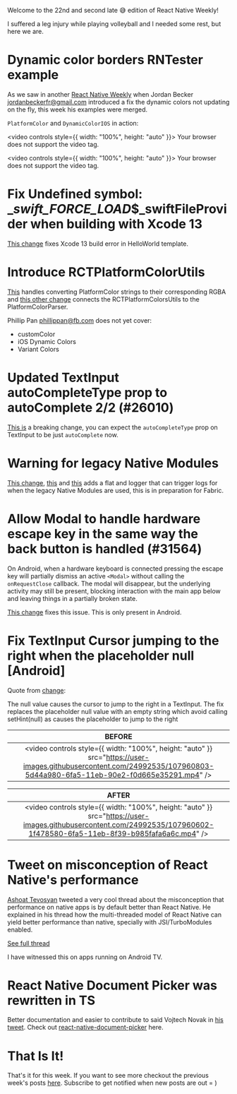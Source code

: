 

Welcome to the 22nd and second late 😅 edition of React Native Weekly! 

I suffered a leg injury while playing volleyball and I needed some rest, but here we are. 

# Dynamic color borders RNTester example


As we saw in another [React Native Weekly](/posts/2021-06-28/react-native-weekly) when Jordan Becker <jordanbeckerfr@gmail.com> introduced a fix the dynamic colors not updating on the fly, this week his examples were merged.

`PlatformColor` and `DynamicColorIOS` in action:

<video controls style={{ width: "100%", height: "auto" }}>
  <source src="https://user-images.githubusercontent.com/4186230/110828711-9c5dd600-8297-11eb-8bc8-bdc9054b6b44.mov" type="video/mp4"/>
  Your browser does not support the video tag.
</video>

<video controls style={{ width: "100%", height: "auto" }}>
  <source src="https://user-images.githubusercontent.com/4186230/110828800-b4cdf080-8297-11eb-9d23-07f69dc3a702.mov" type="video/mp4"/>
  Your browser does not support the video tag.
</video>



# Fix Undefined symbol: __swift_FORCE_LOAD_$_swiftFileProvider when building with Xcode 13

[This change](https://github.com/facebook/react-native/commit/d583c2f154e) fixes Xcode 13 build error in HelloWorld template.

# Introduce RCTPlatformColorUtils

[This](https://github.com/facebook/react-native/commit/df65dbb37f4) handles converting PlatformColor strings to their corresponding RGBA and [this other change](https://github.com/facebook/react-native/commit/e10c222dee7) connects the RCTPlatformColorsUtils to the PlatformColorParser.

Phillip Pan <phillippan@fb.com> does not yet cover:
- customColor
- iOS Dynamic Colors
- Variant Colors


# Updated TextInput autoCompleteType prop to autoComplete 2/2 (#26010)

[This is](https://github.com/facebook/react-native/commit/27fec9569e0) a breaking change, you can expect the `autoCompleteType` prop on TextInput to be just `autoComplete` now.

# Warning for legacy Native Modules

[This change](2b427f86928), [this](https://github.com/facebook/react-native/commit/f536f82e12b) and [this](https://github.com/facebook/react-native/commit/f93d95e0791) adds a flat and logger that can trigger logs for when the legacy Native Modules are used, this is in preparation for Fabric.


# Allow Modal to handle hardware escape key in the same way the back button is handled (#31564)


On Android, when a hardware keyboard is connected pressing the escape key will partially dismiss an active `<Modal>` without calling the `onRequestClose` callback. The modal will disappear, but the underlying activity may still be present, blocking interaction with the main app below and leaving things in a partially broken state.

[This change](https://github.com/facebook/react-native/commit/f51773ecded) fixes this issue. This is only present in Android.


# Fix TextInput Cursor jumping to the right when the placeholder null [Android]

Quote from [change](https://github.com/facebook/react-native/commit/35607535590):

The null value causes the cursor to jump to the right in a TextInput. The fix replaces the placeholder null value with an empty string which avoid calling setHint(null) as causes the placeholder to jump to the right

| **BEFORE** |
|:-------------------------:|
| <video controls style={{ width: "100%", height: "auto" }} src="https://user-images.githubusercontent.com/24992535/107960803-5d44a980-6fa5-11eb-90e2-f0d665e35291.mp4" />|

| **AFTER** |
|:-------------------------:|
| <video controls style={{ width: "100%", height: "auto" }} src="https://user-images.githubusercontent.com/24992535/107960602-1f478580-6fa5-11eb-8f39-b985fafa6a6c.mp4" />|



# Tweet on misconception of React Native's performance

[Ashoat Tevosyan](https://twitter.com/Ashoat) tweeted a very cool thread about the misconception that performance on native apps is by default better than React Native. He explained in his thread how the multi-threaded model of React Native can yield better performance than native, specially with JSI/TurboModules enabled.

[See full thread](https://twitter.com/Ashoat/status/1425906197992026114)

I have witnessed this on apps running on Android TV.

# React Native Document Picker was rewritten in TS

Better documentation and easier to contribute to said Vojtech Novak in [his tweet](https://twitter.com/vonovak/status/1425019229762473993?s=20). Check out [react-native-document-picker](https://github.com/rnmods/react-native-document-picker) here.


# That Is It!

That's it for this week. If you want to see more checkout the previous week's posts [here](/tags/react-native). Subscribe to get notified when new posts are out = )


